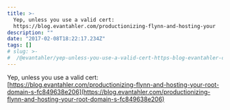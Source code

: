 ```yaml
---
title: >-
  Yep, unless you use a valid cert:
  https://blog.evantahler.com/productionizing-flynn-and-hosting-your
description: ""
date: "2017-02-08T18:22:17.234Z"
tags: []
# slug: >-
#  /@evantahler/yep-unless-you-use-a-valid-cert-https-blog-evantahler-com-productionizing-flynn-and-hosting-71766edebfe4
---
```


Yep, unless you use a valid cert: [https://blog.evantahler.com/productionizing-flynn-and-hosting-your-root-domain-s-fc849638e206](https://blog.evantahler.com/productionizing-flynn-and-hosting-your-root-domain-s-fc849638e206)
